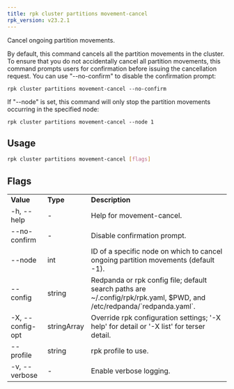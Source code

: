 ```yaml
---
title: rpk cluster partitions movement-cancel
rpk_version: v23.2.1
---
```


Cancel ongoing partition movements.

By default, this command cancels all the partition movements in the cluster.
To ensure that you do not accidentally cancel all partition movements, this
command prompts users for confirmation before issuing the cancellation request.
You can use "--no-confirm" to disable the confirmation prompt:

    rpk cluster partitions movement-cancel --no-confirm

If "--node" is set, this command will only stop the partition movements
occurring in the specified node:

    rpk cluster partitions movement-cancel --node 1

## Usage

```bash
rpk cluster partitions movement-cancel [flags]
```

## Flags

<table>
  <tbody>
    <tr>
      <td>
        <strong>Value</strong>
      </td>
      <td>
        <strong>Type</strong>
      </td>
      <td>
        <strong>Description</strong>
      </td>
    </tr>
    <tr>
      <td>-h, --help</td>
      <td>-</td>
      <td>Help for movement-cancel.</td>
    </tr>
    <tr>
      <td>--no-confirm</td>
      <td>-</td>
      <td>Disable confirmation prompt.</td>
    </tr>
    <tr>
      <td>--node</td>
      <td>int</td>
      <td>
        ID of a specific node on which to cancel ongoing partition movements
        (default -1).
      </td>
    </tr>
    <tr>
      <td>--config</td>
      <td>string</td>
      <td>
        Redpanda or rpk config file; default search paths are
        ~/.config/rpk/rpk.yaml, $PWD, and /etc/redpanda/`redpanda.yaml`.
      </td>
    </tr>
    <tr>
      <td>-X, --config-opt</td>
      <td>stringArray</td>
      <td>
        Override rpk configuration settings; '-X help' for detail or '-X list'
        for terser detail.
      </td>
    </tr>
    <tr>
      <td>--profile</td>
      <td>string</td>
      <td>rpk profile to use.</td>
    </tr>
    <tr>
      <td>-v, --verbose</td>
      <td>-</td>
      <td>Enable verbose logging.</td>
    </tr>
  </tbody>
</table>
